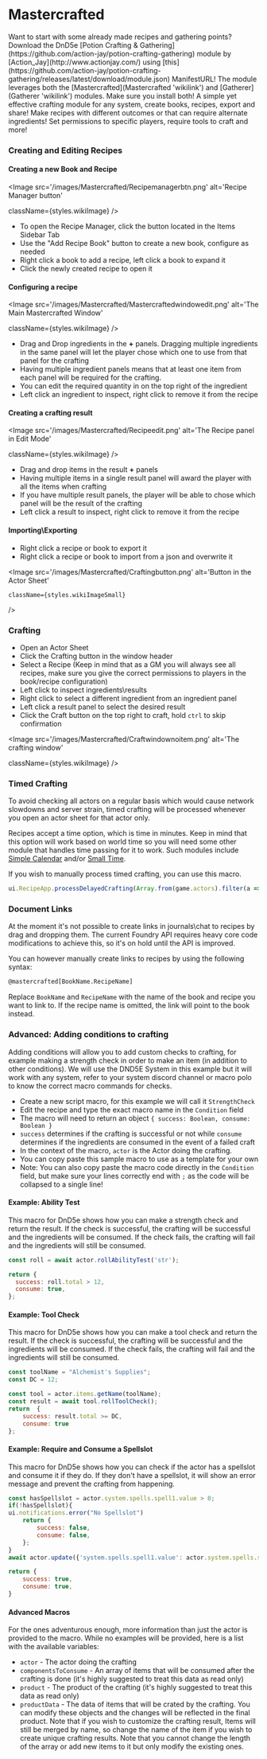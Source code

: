 
# Mastercrafted

<ModuleInfo/>

<Callout type='info' emoji='ℹ️'>
  Want to start with some already made recipes and gathering points? <br/> Download
  the DnD5e [Potion Crafting &
  Gathering](https://github.com/action-jay/potion-crafting-gathering) module by
  [Action_Jay](http://www.actionjay.com/) using
  [this](https://github.com/action-jay/potion-crafting-gathering/releases/latest/download/module.json)
  ManifestURL! The module leverages both the [Mastercrafted](Mastercrafted
  'wikilink') and [Gatherer](Gatherer 'wikilink') modules. Make sure you install
  both!
</Callout>
A simple yet effective crafting module for any system, create books, recipes, export
and share! Make recipes with different outcomes or that can require alternate ingredients!
Set permissions to specific players, require tools to craft and more!

### Creating and Editing Recipes

#### Creating a new Book and Recipe

<Image
  src='/images/Mastercrafted/Recipemanagerbtn.png'
  alt='Recipe Manager button'
  
  
  className={styles.wikiImage}
/>

- To open the Recipe Manager, click the button located in the Items
  Sidebar Tab
- Use the "Add Recipe Book" button to create a new book, configure as
  needed
- Right click a book to add a recipe, left click a book to expand it
- Click the newly created recipe to open it

#### Configuring a recipe

<Image
  src='/images/Mastercrafted/Mastercraftedwindowedit.png'
  alt='The Main Mastercrafted Window'
  
  
  className={styles.wikiImage}
/>

- Drag and Drop ingredients in the **+** panels. Dragging multiple
  ingredients in the same panel will let the player chose which one to
  use from that panel for the crafting
- Having multiple ingredient panels means that at least one item from
  each panel will be required for the crafting.
- You can edit the required quantity in on the top right of the
  ingredient
- Left click an ingredient to inspect, right click to remove it from
  the recipe

#### Creating a crafting result

<Image
  src='/images/Mastercrafted/Recipeedit.png'
  alt='The Recipe panel in Edit Mode'
  
  
  className={styles.wikiImage}
/>

- Drag and drop items in the result **+** panels
- Having multiple items in a single result panel will award the player
  with all the items when crafting
- If you have multiple result panels, the player will be able to chose
  which panel will be the result of the crafting
- Left click a result to inspect, right click to remove it from the
  recipe

#### Importing\\Exporting

- Right click a recipe or book to export it
- Right click a recipe or book to import from a json and overwrite it
  
<Image
    src='/images/Mastercrafted/Craftingbutton.png'
    alt='Button in the Actor Sheet'
    
    
    className={styles.wikiImageSmall}
  />

### Crafting

- Open an Actor Sheet
- Click the Crafting button in the window header
- Select a Recipe (Keep in mind that as a GM you will always see all
  recipes, make sure you give the correct permissions to players in
  the book/recipe configuration)
- Left click to inspect ingredients\\results
- Right click to select a different ingredient from an ingredient
  panel
- Left click a result panel to select the desired result
- Click the Craft button on the top right to craft, hold `ctrl` to
  skip confirmation

<Image
  src='/images/Mastercrafted/Craftwindownoitem.png'
  alt='The crafting window'
  
  
  className={styles.wikiImage}
/>

### Timed Crafting

<Callout type='warning' emoji='⚠️'>
  To avoid checking all actors on a regular basis which would cause network slowdowns and server strain, timed crafting will be processed whenever you open an actor sheet for that actor only.
</Callout>

Recipes accept a time option, which is time in minutes. Keep in mind that this option will work based on world time so you will need some other module that handles time passing for it to work.
Such modules include [Simple Calendar](https://foundryvtt.com/packages/foundryvtt-simple-calendar) and/or [Small Time](https://foundryvtt.com/packages/smalltime).

If you wish to manually process timed crafting, you can use this macro.

```javascript numberLines copy
ui.RecipeApp.processDelayedCrafting(Array.from(game.actors).filter(a => a.isOwner))
```

### Document Links

At the moment it's not possible to create links in journals\chat to recipes by drag and dropping them. The current Foundry API requires heavy core code modifications to achieve this, so it's on hold until the API is improved.

You can however manually create links to recipes by using the following syntax:

```txt copy
@mastercrafted[BookName.RecipeName]
```

Replace `BookName` and `RecipeName` with the name of the book and recipe you want to link to. If the recipe name is omitted, the link will point to the book instead.

### Advanced: Adding conditions to crafting

Adding conditions will allow you to add custom checks to crafting, for
example making a strength check in order to make an item (in addition to
other conditions). We will use the DND5E System in this example but it
will work with any system, refer to your system discord channel or macro
polo to know the correct macro commands for checks.

- Create a new script macro, for this example we will call it
  `StrengthCheck`
- Edit the recipe and type the exact macro name in the `Condition`
  field
- The macro will need to return an object `{ success: Boolean,
consume: Boolean }`
- `success` determines if the crafting is successful or not while
  `consume` determines if the ingredients are consumed in the event of
  a failed craft
- In the context of the macro, `actor` is the Actor doing the
  crafting.
- You can copy paste this sample macro to use as a template for your
  own
- Note: You can also copy paste the macro code directly in the
  `Condition` field, but make sure your lines correctly end with `;`
  as the code will be collapsed to a single line!

#### Example: Ability Test
This macro for DnD5e shows how you can make a strength check and return the result. If the check is successful, the crafting will be successful and the ingredients will be consumed. If the check fails, the crafting will fail and the ingredients will still be consumed.
```javascript numberLines copy
const roll = await actor.rollAbilityTest('str');

return {
  success: roll.total > 12,
  consume: true,
};
```

#### Example: Tool Check
This macro for DnD5e shows how you can make a tool check and return the result. If the check is successful, the crafting will be successful and the ingredients will be consumed. If the check fails, the crafting will fail and the ingredients will still be consumed.

```javascript numberLines copy
const toolName = "Alchemist's Supplies";
const DC = 12;

const tool = actor.items.getName(toolName);
const result = await tool.rollToolCheck();
return  {
    success: result.total >= DC,
    consume: true
};
```

#### Example: Require and Consume a Spellslot
This macro for DnD5e shows how you can check if the actor has a spellslot and consume it if they do. If they don't have a spellslot, it will show an error message and prevent the crafting from happening.
```javascript numberLines copy
const hasSpellslot = actor.system.spells.spell1.value > 0;
if(!hasSpellslot){
ui.notifications.error("No Spellslot")
    return {
        success: false,
        consume: false,
    };
}
await actor.update({'system.spells.spell1.value': actor.system.spells.spell1.value - 1});

return {
    success: true,
    consume: true,
}
```

#### Advanced Macros
For the ones adventurous enough, more information than just the actor is provided to the macro. While no examples will be provided, here is a list with the available variables:

- `actor` - The actor doing the crafting
- `componentsToConsume` - An array of items that will be consumed
  after the crafting is done (it's highly suggested to treat this data as read only)
- `product` - The product of the crafting (it's highly suggested to
  treat this data as read only)
- `productData` - The data of items that will be crated by the crafting. You can modify these objects and the changes will be reflected in the final product. Note that if you wish to customize the crafting result, Items will still be merged by name, so change the name of the item if you wish to create unique crafting results. Note that you cannot change the length of the array or add new items to it but only modify the existing ones.
